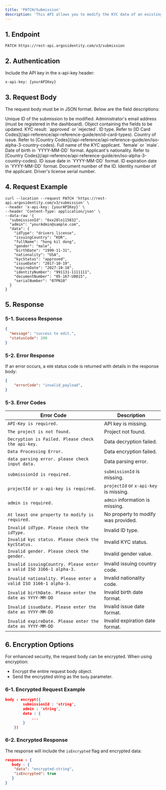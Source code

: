 ```yaml
---
title: 'PATCH/Submission'
description: 'This API allows you to modify the KYC data of an existing submission. Note that modified data can be further updated but cannot be reverted to its original state.'
---
```



## 1. Endpoint

```text PATCH/Submission
PATCH https://rest-api.argosidentity.com/v3/submission
```
## 2. Authentication

Include the API key in the x-api-key header:

```text x-api-key
x-api-key: {yourAPIKey}
```


## 3. Request Body
The request body must be in JSON format. Below are the field descriptions:

<ResponseField name="submissionId" type="string" required="true">
  Unique ID of the submission to be modified.
</ResponseField>

<ResponseField name="admin" type="string" required="true">
  Administrator's email address (must be registered in the dashboard).
</ResponseField>

<ResponseField name="data" type="object" required="true">
  Object containing the fields to be updated.
  <Expandable title="Properties">
    <ResponseField name="kycStatus" type="string">
      KYC result: `approved` or `rejected`.
    </ResponseField>
    <ResponseField name="idType" type="string">
      ID type. Refer to [ID Card Codes](/api-reference/api-reference-guide/en/id-card-types).
    </ResponseField>
    <ResponseField name="issuingCountry" type="string">
      Country of issue. Refer to [Country Codes](/api-reference/api-reference-guide/en/iso-alpha-3-country-codes).
    </ResponseField>
    <ResponseField name="fullName" type="string">
      Full name of the KYC applicant.
    </ResponseField>
    <ResponseField name="gender" type="string">
      `female` or `male`.
    </ResponseField>
    <ResponseField name="birthDate" type="string">
      Date of birth in `YYYY-MM-DD` format.
    </ResponseField>
    <ResponseField name="nationality" type="string">
      Applicant's nationality. Refer to [Country Codes](/api-reference/api-reference-guide/en/iso-alpha-3-country-codes).
    </ResponseField>
    <ResponseField name="issueDate" type="string">
      ID issue date in `YYYY-MM-DD` format.
    </ResponseField>
    <ResponseField name="expireDate" type="string">
      ID expiration date in `YYYY-MM-DD` format.
    </ResponseField>
    <ResponseField name="documentNumber" type="string">
      Document number of the ID.
    </ResponseField>
    <ResponseField name="identityNumber" type="string">
      Identity number of the applicant.
    </ResponseField>
    <ResponseField name="serialNumber" type="string">
      Driver's license serial number.
    </ResponseField>
  </Expandable>
</ResponseField>





## 4. Request Example

```curl PATCH/Submission
curl --location --request PATCH 'https://rest-api.argosidentity.com/v3/submission' \
--header 'x-api-key: {yourAPIKey}' \
--header 'Content-Type: application/json' \
--data-raw '{
  "submissionId": "6xx28lo115832",
  "admin": "yourAdmin@sample.com",
  "data": {
    "idType": "drivers_license",
    "issuingCountry": "KOR",
    "fullName": "hong kil dong",
    "gender": "male",
    "birthDate": "1999-11-31",
    "nationality": "USA",
    "kycStatus": "approved",
    "issueDate": "2017-10-19",
    "expireDate": "2027-10-18",
    "identityNumber": "991131-1111111",
    "documentNumber": "05-167-U0815",
    "serialNumber": "07PN10"
  }
}
```

## 5. Response

### 5-1. Success Response
```json result.json
{
  "message": "success to edit.",
  "statusCode": 200
}
```

### 5-2. Error Response
If an error occurs, a `400` status code is returned with details in the response body:
```json error.json
{
    "errorCode": "invalid_payload",
}
```
### 5-3. Error Codes
| Error Code                                   | Description                                   |
|----------------------------------------------|-----------------------------------------------|
| `API-Key is required.`                       | API key is missing.                          |
| `The project is not found.`                  | Project not found.                           |
| `Decryption is Failed. Please check the api-key.` | Data decryption failed.                     |
| `Data Processing Error.`                     | Data encryption failed.                      |
| `data parsing error. please check input data.` | Data parsing error.                         |
| `submissionId is required.`                  | `submissionId` is missing.                  |
| `projectId or x-api-key is required.`        | `projectId` or `x-api-key` is missing.       |
| `admin is required.`                         | `admin` information is missing.             |
| `At least one property to modify is required.` | No property to modify was provided.         |
| `Invalid idType. Please check the idType.`   | Invalid ID type.                             |
| `Invalid kyc status. Please check the kycStatus.` | Invalid KYC status.                        |
| `Invalid gender. Please check the gender.`   | Invalid gender value.                        |
| `Invalid issuingCountry. Please enter a valid ISO 3166-1 alpha-3.` | Invalid issuing country code.          |
| `Invalid nationality. Please enter a valid ISO 3166-1 alpha-3.`    | Invalid nationality code.                |
| `Invalid birthDate. Please enter the date as YYYY-MM-DD`            | Invalid birth date format.                |
| `Invalid issueDate. Please enter the date as YYYY-MM-DD`            | Invalid issue date format.                |
| `Invalid expireDate. Please enter the date as YYYY-MM-DD`           | Invalid expiration date format.           |






## 6. Encryption Options
For enhanced security, the request body can be encrypted. When using encryption:
- Encrypt the entire request body object.
- Send the encrypted string as the `body` parameter.

### 6-1. Encrypted Request Example

```json result.json
body : encrypt({
		submissionId : 'string',
		admin : 'string',
		data : {
            ...
        }
	})
```
### 6-2. Encrypted Response 
The response will include the `isEncrypted` flag and encrypted data:

```json result.json
response : {
   body : {
    "data": "encrypted-string",
    "isEncrypted": true
   }
}
```